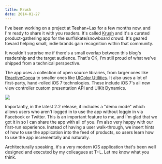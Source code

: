 ```yaml
---
title: Krush
date: 2014-01-27
---
```


I've been working on a project at Teehan+Lax for a few months now, and I'm ready to share it with you readers. It's called [Krush](https://itunes.apple.com/ca/app/krush-mobile/id624186892?mt=8&uo=4&at=1l3v6zC) and it's a curated product-gathering app for the surf/skate/snowboard crowd. It's geared toward helping small, indie brands gain recognition within that community.

It wouldn't surprise me if there's a small overlap between this blog's readership and the target audience. That's OK, I'm still proud of what we've shipped from a technical perspective.

The app uses a collection of open source libraries, from larger ones like [ReactiveCocoa](https://github.com/ReactiveCocoa/ReactiveCocoa) to smaller ones like [UIColor Utilities](https://github.com/erica/uicolor-utilities). It also uses a lot of first-party, hand-rolled iOS 7 technologies. These include iOS 7's all new view controller custom presentation API and UIKit Dynamics.

![](./F5607EFE1B0341B298FD3A6FCF9BB482.gif)

Importantly, in the latest 2.2 release, it includes a "demo mode" which allows users who aren't logged in to use the app without loggin in via Facebook or Twitter. This is an important feature to me, and I'm glad that we got it in so I can share the app with all of you. I'm also very happy with our first-run experience. Instead of having a user walk-through, we insert hints of how to use the application into the feed of products, so users learn how to use the app incrementally and naturally.

Architecturally speaking, it's a very modern iOS application that's been well designed and executed by my colleagues at T+L. Let me know what you think.
